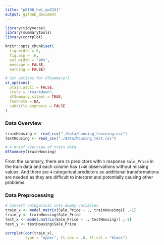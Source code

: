 ```yaml
---
title: "p8106_hw1_qw2331"
output: github_document
---
```


```r
library(tidyverse)
library(summarytools)
library(corrplot)

knitr::opts_chunk$set(
  fig.width = 6,
  fig.asp = .6,
  out.width = "90%",
  message = FALSE,
  warning = FALSE)

# Set options for dfSummary()
st_options(
  plain.ascii = FALSE,
  style = "rmarkdown",
  dfSummary.silent = TRUE,
  footnote = NA,
  subtitle.emphasis = FALSE
)
```


### Data Overview
```r
trainHousing <- read_csv("./data/housing_training.csv")
testHousing <- read_csv("./data/housing_test.csv")

# A brief overview of train data
dfSummary(trainHousing)
```
From the summary, there are `25` predictors with `1` response `Sale_Price` in the train data and each column has `1440` observations without missing values. And there are `4` categorical predictors so additional transformations are needed as they are difficult to interpret and potentially causing other problems.

### Data Preprocessing
```r
# Convert categorical into dummy variables
train_x <- model.matrix(Sale_Price ~ ., trainHousing)[ ,-1]
train_y <- trainHousing$Sale_Price
test_x <- model.matrix(Sale_Price ~ ., testHousing)[ ,-1]
test_y <- testHousing$Sale_Price

corrplot(cor(train_x), 
         type = "upper", tl.cex = .8, tl.col = "black")
```

